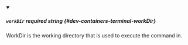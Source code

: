 
<details className="config-field" data-expandable="false" open>
<summary>

##### `workDir` <span class="config-field-required" data-required="false">required</span> <span class="config-field-type">string</span> <span class="config-field-default"></span> <span class="config-field-enum"></span> {#dev-containers-terminal-workDir}

WorkDir is the working directory that is used to execute the command in.

</summary>



</details>
